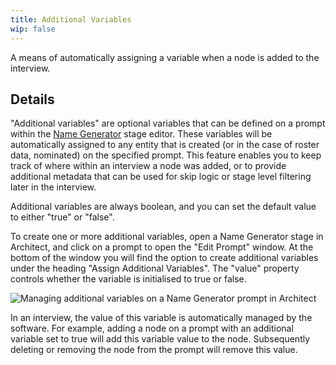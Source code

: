 ```yaml
---
title: Additional Variables
wip: false
---
```


<Definition>
  A means of automatically assigning a variable when a node is added to the
  interview.
</Definition>

## Details

"Additional variables" are optional variables that can be defined on a prompt within the [Name Generator](/en/desktop/interface-documentation/name-generator-using-forms) stage editor. These variables will be automatically assigned to any entity that is created (or in the case of roster data, nominated) on the specified prompt. This feature enables you to keep track of where within an interview a node was added, or to provide additional metadata that can be used for skip logic or stage level filtering later in the interview.

Additional variables are always boolean, and you can set the default value to either "true" or "false".

To create one or more additional variables, open a Name Generator stage in Architect, and click on a prompt to open the "Edit Prompt" window. At the bottom of the window you will find the option to create additional variables under the heading "Assign Additional Variables". The "value" property controls whether the variable is initialised to true or false.

![Managing additional variables on a Name Generator prompt in Architect](/assets/img/key-concepts/additional-variables/additional-variables.png)

In an interview, the value of this variable is automatically managed by the software. For example, adding a node on a prompt with an additional variable set to true will add this variable value to the node. Subsequently deleting or removing the node from the prompt will remove this value.
